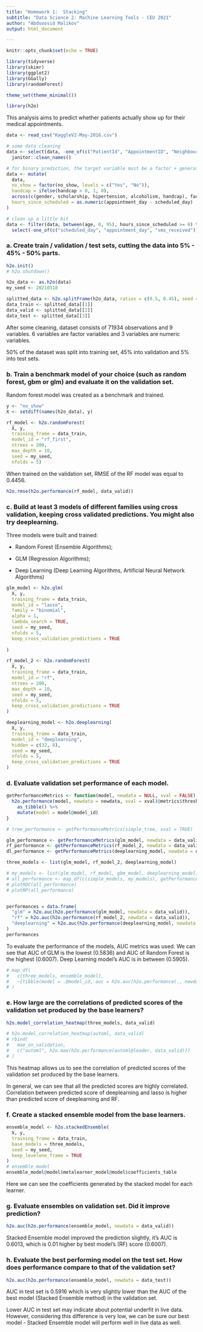 ```yaml
---
title: "Homework 1:  Stacking"
subtitle: "Data Science 2: Machine Learning Tools - CEU 2021"
author: "Abduvosid Malikov"
output: html_document

---
```



```r
knitr::opts_chunk$set(echo = TRUE)
```

```r

library(tidyverse)
library(skimr)
library(ggplot2)
library(GGally)
library(randomForest)

theme_set(theme_minimal())

library(h2o)
```


This analysis aims to predict whether patients actually show up for their medical appointments.


```r

data <- read_csv("KaggleV2-May-2016.csv")

# some data cleaning
data <- select(data, -one_of(c("PatientId", "AppointmentID", "Neighbourhood"))) %>%
  janitor::clean_names()

# for binary prediction, the target variable must be a factor + generate new variables
data <- mutate(
  data,
  no_show = factor(no_show, levels = c("Yes", "No")),
  handcap = ifelse(handcap > 0, 1, 0),
  across(c(gender, scholarship, hipertension, alcoholism, handcap), factor),
  hours_since_scheduled = as.numeric(appointment_day - scheduled_day)
)

# clean up a little bit
data <- filter(data, between(age, 0, 95), hours_since_scheduled >= 0) %>%
  select(-one_of(c("scheduled_day", "appointment_day", "sms_received")))
```


### a. Create train / validation / test sets, cutting the data into 5% - 45% - 50% parts.

```r
h2o.init()
# h2o.shutdown()
```

```r
h2o_data <- as.h2o(data)
my_seed <- 20210318

```


```r
splitted_data <- h2o.splitFrame(h2o_data, ratios = c(0.5, 0.45), seed = my_seed)
data_train <- splitted_data[[1]]
data_valid <- splitted_data[[2]]
data_test <- splitted_data[[3]]
```

After some cleaning, dataset consists of 71934 observations and 9 variables. 6 variables are factor variables and 3 variables are numeric variables. 

50% of the dataset was split into training set, 45% into validation and 5% into test sets.


### b. Train a benchmark model of your choice (such as random forest, gbm or glm) and evaluate it on the validation set.

Random forest model was created as a benchmark and trained. 

```r
y <- "no_show"
X <- setdiff(names(h2o_data), y)

rf_model <- h2o.randomForest(
  X, y,
  training_frame = data_train,
  model_id = "rf_first",
  ntrees = 200,
  max_depth = 10,
  seed = my_seed,
  nfolds = 5)
```




When trained on the validation set, RMSE of the RF model was equal to 0.4456.

```r
h2o.rmse(h2o.performance(rf_model, data_valid))

```

### c. Build at least 3 models of different families using cross validation, keeping cross validated predictions. You might also try deeplearning.

Three models were built and trained: 

- Random Forest (Ensemble Algorithms);

- GLM (Regression Algorithms);

- Deep Learning (Deep Learning Algorithms, Artificial Neural Network Algorithms)



```r
glm_model <- h2o.glm(
  X, y,
  training_frame = data_train,
  model_id = "lasso",
  family = "binomial",
  alpha = 1,
  lambda_search = TRUE,
  seed = my_seed,
  nfolds = 5,
  keep_cross_validation_predictions = TRUE  
  
)
```

```r

rf_model_2 <- h2o.randomForest(
  X, y,
  training_frame = data_train,
  model_id = "rf",
  ntrees = 200,
  max_depth = 10,
  seed = my_seed,
  nfolds = 5,
  keep_cross_validation_predictions = TRUE
)

```
```r

deeplearning_model <- h2o.deeplearning(
  X, y,
  training_frame = data_train,
  model_id = "deeplearning",
  hidden = c(32, 8),
  seed = my_seed,
  nfolds = 5,
  keep_cross_validation_predictions = TRUE
)
```



### d. Evaluate validation set performance of each model.


```r

getPerformanceMetrics <- function(model, newdata = NULL, xval = FALSE) {
  h2o.performance(model, newdata = newdata, xval = xval)@metrics$thresholds_and_metric_scores %>%
    as_tibble() %>%
    mutate(model = model@model_id)
}
```


```r
# tree_performance <- getPerformanceMetrics(simple_tree, xval = TRUE)

glm_performance <- getPerformanceMetrics(glm_model, newdata = data_valid)
rf_performance <- getPerformanceMetrics(rf_model_2, newdata = data_valid)
dl_performance <- getPerformanceMetrics(deeplearning_model, newdata = data_valid)

three_models <- list(glm_model, rf_model_2, deeplearning_model)

# my_models <- list(glm_model, rf_model, gbm_model, deeplearning_model)
# all_performance <- map_df(c(simple_models, my_models), getPerformanceMetrics, xval = TRUE)
# plotROC(all_performance)
# plotRP(all_performance)


performances = data.frame(
  "glm" = h2o.auc(h2o.performance(glm_model, newdata = data_valid)),
  "rf" = h2o.auc(h2o.performance(rf_model_2, newdata = data_valid)),
  "deeplearning" = h2o.auc(h2o.performance(deeplearning_model, newdata = data_valid))
)
performances
```

To evaluate the performance of the models, AUC metrics was used. We can see that AUC of GLM is the lowest (0.5836) and AUC of Random Forest is the highest (0.6007). Deep Learning model's AUC is in between (0.5905).


```r

# map_df(
#   c(three_models, ensemble_model),
#   ~{tibble(model = .@model_id, auc = h2o.auc(h2o.performance(., newdata = data_test)))}
# )


```


### e. How large are the correlations of predicted scores of the validation set produced by the base learners?


```r
h2o.model_correlation_heatmap(three_models, data_valid)

# h2o.model_correlation_heatmap(automl, data_valid)
# rbind(
#   mae_on_validation,
#   c("automl", h2o.mae(h2o.performance(automl@leader, data_valid)))
# )
```

This heatmap allows us to see the correlation of predicted scores of the validation set produced by the base learners. 

In general, we can see that all the predicted scores are highly correlated. Correlation between predicted score of deeplearning and lasso is higher than predicted score of deeplearning and RF. 


### f. Create a stacked ensemble model from the base learners.

```r

ensemble_model <- h2o.stackedEnsemble(
  X, y,
  training_frame = data_train,
  base_models = three_models,
  seed = my_seed,
  keep_levelone_frame = TRUE
)
# ensemble_model
ensemble_model@model$metalearner_model@model$coefficients_table
```

Here we can see the coefficients generated by the stacked model for each learner. 

### g. Evaluate ensembles on validation set. Did it improve prediction?


```r
h2o.auc(h2o.performance(ensemble_model, newdata = data_valid))
```

Stacked Ensemble model improved the prediction slightly, it's AUC is 0.6013, which is 0.01 higher by best model's (RF) score (0.6007). 


### h. Evaluate the best performing model on the test set. How does performance compare to that of the validation set?

```r
h2o.auc(h2o.performance(ensemble_model, newdata = data_test))
```

AUC in test set is 0.5916 which is very slightly lower than the AUC of the best model (Stacked Ensemble method) in the validation set. 

Lower AUC in test set may indicate about potential underfit in live data. However, considering this difference is very low, we can be sure our best model - Stacked Ensemble model will perform well in live data as well. 





